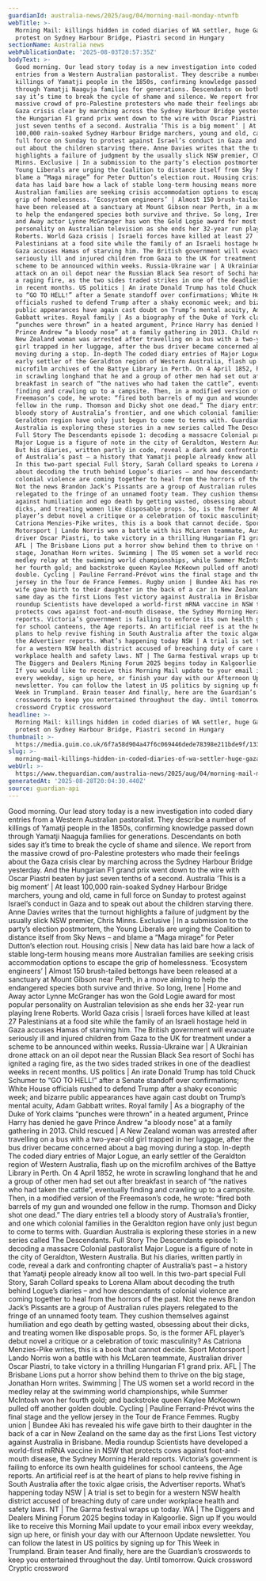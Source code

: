```yaml
---
guardianId: australia-news/2025/aug/04/morning-mail-monday-ntwnfb
webTitle: >-
  Morning Mail: killings hidden in coded diaries of WA settler, huge Gaza
  protest on Sydney Harbour Bridge, Piastri second in Hungary
sectionName: Australia news
webPublicationDate: '2025-08-03T20:57:35Z'
bodyText: >-
  Good morning. Our lead story today is a new investigation into coded diary
  entries from a Western Australian pastoralist. They describe a number of
  killings of Yamatji people in the 1850s, confirming knowledge passed down
  through Yamatji Naaguja families for generations. Descendants on both sides
  say it’s time to break the cycle of shame and silence. We report from the
  massive crowd of pro-Palestine protesters who made their feelings about the
  Gaza crisis clear by marching across the Sydney Harbour Bridge yesterday. And
  the Hungarian F1 grand prix went down to the wire with Oscar Piastri beaten by
  just seven tenths of a second. Australia ‘This is a big moment’ | At least
  100,000 rain-soaked Sydney Harbour Bridge marchers, young and old, came in
  full force on Sunday to protest against Israel’s conduct in Gaza and to speak
  out about the children starving there. Anne Davies writes that the turnout
  highlights a failure of judgment by the usually slick NSW premier, Chris
  Minns. Exclusive | In a submission to the party’s election postmortem, the
  Young Liberals are urging the Coalition to distance itself from Sky News – and
  blame a “Maga mirage” for Peter Dutton’s election rout. Housing crisis | New
  data has laid bare how a lack of stable long-term housing means more
  Australian families are seeking crisis accommodation options to escape the
  grip of homelessness. ‘Ecosystem engineers’ | Almost 150 brush-tailed bettongs
  have been released at a sanctuary at Mount Gibson near Perth, in a move aiming
  to help the endangered species both survive and thrive. So long, Irene | Home
  and Away actor Lynne McGranger has won the Gold Logie award for most popular
  personality on Australian television as she ends her 32-year run playing Irene
  Roberts. World Gaza crisis | Israeli forces have killed at least 27
  Palestinians at a food site while the family of an Israeli hostage held in
  Gaza accuses Hamas of starving him. The British government will evacuate
  seriously ill and injured children from Gaza to the UK for treatment under a
  scheme to be announced within weeks. Russia-Ukraine war | A Ukrainian drone
  attack on an oil depot near the Russian Black Sea resort of Sochi has ignited
  a raging fire, as the two sides traded strikes in one of the deadliest weeks
  in recent months. US politics | An irate Donald Trump has told Chuck Schumer
  to “GO TO HELL!” after a Senate standoff over confirmations; White House
  officials rushed to defend Trump after a shaky economic week; and bizarre
  public appearances have again cast doubt on Trump’s mental acuity, Adam
  Gabbatt writes. Royal family | As a biography of the Duke of York claims
  “punches were thrown” in a heated argument, Prince Harry has denied he gave
  Prince Andrew “a bloody nose” at a family gathering in 2013. Child rescued | A
  New Zealand woman was arrested after travelling on a bus with a two-year-old
  girl trapped in her luggage, after the bus driver became concerned about a bag
  moving during a stop. In-depth The coded diary entries of Major Logue, an
  early settler of the Geraldton region of Western Australia, flash up on the
  microfilm archives of the Battye Library in Perth. On 4 April 1852, he wrote
  in scrawling longhand that he and a group of other men had set out after
  breakfast in search of “the natives who had taken the cattle”, eventually
  finding and crawling up to a campsite. Then, in a modified version of the
  Freemason’s code, he wrote: “fired both barrels of my gun and wounded one
  fellow in the rump. Thomson and Dicky shot one dead.” The diary entries tell a
  bloody story of Australia’s frontier, and one which colonial families in the
  Geraldton region have only just begun to come to terms with. Guardian
  Australia is exploring these stories in a new series called The Descendants.
  Full Story The Descendants episode 1: decoding a massacre Colonial pastoralist
  Major Logue is a figure of note in the city of Geraldton, Western Australia.
  But his diaries, written partly in code, reveal a dark and confronting chapter
  of Australia’s past – a history that Yamatji people already know all too well.
  In this two-part special Full Story, Sarah Collard speaks to Lorena Allam
  about decoding the truth behind Logue’s diaries – and how descendants of
  colonial violence are coming together to heal from the horrors of the past.
  Not the news Brandon Jack’s Pissants are a group of Australian rules players
  relegated to the fringe of an unnamed footy team. They cushion themselves
  against humiliation and ego death by getting wasted, obsessing about their
  dicks, and treating women like disposable props. So, is the former AFL
  player’s debut novel a critique or a celebration of toxic masculinity? As
  Catriona Menzies-Pike writes, this is a book that cannot decide. Sport
  Motorsport | Lando Norris won a battle with his McLaren teammate, Australian
  driver Oscar Piastri, to take victory in a thrilling Hungarian F1 grand prix.
  AFL | The Brisbane Lions put a horror show behind them to thrive on the big
  stage, Jonathan Horn writes. Swimming | The US women set a world record in the
  medley relay at the swimming world championships, while Summer McIntosh won
  her fourth gold; and backstroke queen Kaylee McKeown pulled off another golden
  double. Cycling | Pauline Ferrand-Prévot wins the final stage and the yellow
  jersey in the Tour de France Femmes. Rugby union | Bundee Aki has revealed his
  wife gave birth to their daughter in the back of a car in New Zealand on the
  same day as the first Lions Test victory against Australia in Brisbane. Media
  roundup Scientists have developed a world-first mRNA vaccine in NSW that
  protects cows against foot-and-mouth disease, the Sydney Morning Herald
  reports. Victoria’s government is failing to enforce its own health guidelines
  for school canteens, the Age reports. An artificial reef is at the heart of
  plans to help revive fishing in South Australia after the toxic algae crisis,
  the Advertiser reports. What’s happening today NSW | A trial is set to begin
  for a western NSW health district accused of breaching duty of care under
  workplace health and safety laws. NT | The Garma festival wraps up today. WA |
  The Diggers and Dealers Mining Forum 2025 begins today in Kalgoorlie. Sign up
  If you would like to receive this Morning Mail update to your email inbox
  every weekday, sign up here, or finish your day with our Afternoon Update
  newsletter. You can follow the latest in US politics by signing up for This
  Week in Trumpland. Brain teaser And finally, here are the Guardian’s
  crosswords to keep you entertained throughout the day. Until tomorrow. Quick
  crossword Cryptic crossword
headline: >-
  Morning Mail: killings hidden in coded diaries of WA settler, huge Gaza
  protest on Sydney Harbour Bridge, Piastri second in Hungary
thumbnail: >-
  https://media.guim.co.uk/6f7a58d904a47f6c069446dede78398e211bde9f/1336_0_7791_6233/500.jpg
slug: >-
  morning-mail-killings-hidden-in-coded-diaries-of-wa-settler-huge-gaza-protest-on-sydney-harbour-bridge-piastri-second-in-hungary
webUrl: >-
  https://www.theguardian.com/australia-news/2025/aug/04/morning-mail-monday-ntwnfb
generatedAt: '2025-08-28T20:04:30.440Z'
source: guardian-api
---
```

Good morning. Our lead story today is a new investigation into coded diary entries from a Western Australian pastoralist. They describe a number of killings of Yamatji people in the 1850s, confirming knowledge passed down through Yamatji Naaguja families for generations. Descendants on both sides say it’s time to break the cycle of shame and silence. We report from the massive crowd of pro-Palestine protesters who made their feelings about the Gaza crisis clear by marching across the Sydney Harbour Bridge yesterday. And the Hungarian F1 grand prix went down to the wire with Oscar Piastri beaten by just seven tenths of a second. Australia ‘This is a big moment’ | At least 100,000 rain-soaked Sydney Harbour Bridge marchers, young and old, came in full force on Sunday to protest against Israel’s conduct in Gaza and to speak out about the children starving there. Anne Davies writes that the turnout highlights a failure of judgment by the usually slick NSW premier, Chris Minns. Exclusive | In a submission to the party’s election postmortem, the Young Liberals are urging the Coalition to distance itself from Sky News – and blame a “Maga mirage” for Peter Dutton’s election rout. Housing crisis | New data has laid bare how a lack of stable long-term housing means more Australian families are seeking crisis accommodation options to escape the grip of homelessness. ‘Ecosystem engineers’ | Almost 150 brush-tailed bettongs have been released at a sanctuary at Mount Gibson near Perth, in a move aiming to help the endangered species both survive and thrive. So long, Irene | Home and Away actor Lynne McGranger has won the Gold Logie award for most popular personality on Australian television as she ends her 32-year run playing Irene Roberts. World Gaza crisis | Israeli forces have killed at least 27 Palestinians at a food site while the family of an Israeli hostage held in Gaza accuses Hamas of starving him. The British government will evacuate seriously ill and injured children from Gaza to the UK for treatment under a scheme to be announced within weeks. Russia-Ukraine war | A Ukrainian drone attack on an oil depot near the Russian Black Sea resort of Sochi has ignited a raging fire, as the two sides traded strikes in one of the deadliest weeks in recent months. US politics | An irate Donald Trump has told Chuck Schumer to “GO TO HELL!” after a Senate standoff over confirmations; White House officials rushed to defend Trump after a shaky economic week; and bizarre public appearances have again cast doubt on Trump’s mental acuity, Adam Gabbatt writes. Royal family | As a biography of the Duke of York claims “punches were thrown” in a heated argument, Prince Harry has denied he gave Prince Andrew “a bloody nose” at a family gathering in 2013. Child rescued | A New Zealand woman was arrested after travelling on a bus with a two-year-old girl trapped in her luggage, after the bus driver became concerned about a bag moving during a stop. In-depth The coded diary entries of Major Logue, an early settler of the Geraldton region of Western Australia, flash up on the microfilm archives of the Battye Library in Perth. On 4 April 1852, he wrote in scrawling longhand that he and a group of other men had set out after breakfast in search of “the natives who had taken the cattle”, eventually finding and crawling up to a campsite. Then, in a modified version of the Freemason’s code, he wrote: “fired both barrels of my gun and wounded one fellow in the rump. Thomson and Dicky shot one dead.” The diary entries tell a bloody story of Australia’s frontier, and one which colonial families in the Geraldton region have only just begun to come to terms with. Guardian Australia is exploring these stories in a new series called The Descendants. Full Story The Descendants episode 1: decoding a massacre Colonial pastoralist Major Logue is a figure of note in the city of Geraldton, Western Australia. But his diaries, written partly in code, reveal a dark and confronting chapter of Australia’s past – a history that Yamatji people already know all too well. In this two-part special Full Story, Sarah Collard speaks to Lorena Allam about decoding the truth behind Logue’s diaries – and how descendants of colonial violence are coming together to heal from the horrors of the past. Not the news Brandon Jack’s Pissants are a group of Australian rules players relegated to the fringe of an unnamed footy team. They cushion themselves against humiliation and ego death by getting wasted, obsessing about their dicks, and treating women like disposable props. So, is the former AFL player’s debut novel a critique or a celebration of toxic masculinity? As Catriona Menzies-Pike writes, this is a book that cannot decide. Sport Motorsport | Lando Norris won a battle with his McLaren teammate, Australian driver Oscar Piastri, to take victory in a thrilling Hungarian F1 grand prix. AFL | The Brisbane Lions put a horror show behind them to thrive on the big stage, Jonathan Horn writes. Swimming | The US women set a world record in the medley relay at the swimming world championships, while Summer McIntosh won her fourth gold; and backstroke queen Kaylee McKeown pulled off another golden double. Cycling | Pauline Ferrand-Prévot wins the final stage and the yellow jersey in the Tour de France Femmes. Rugby union | Bundee Aki has revealed his wife gave birth to their daughter in the back of a car in New Zealand on the same day as the first Lions Test victory against Australia in Brisbane. Media roundup Scientists have developed a world-first mRNA vaccine in NSW that protects cows against foot-and-mouth disease, the Sydney Morning Herald reports. Victoria’s government is failing to enforce its own health guidelines for school canteens, the Age reports. An artificial reef is at the heart of plans to help revive fishing in South Australia after the toxic algae crisis, the Advertiser reports. What’s happening today NSW | A trial is set to begin for a western NSW health district accused of breaching duty of care under workplace health and safety laws. NT | The Garma festival wraps up today. WA | The Diggers and Dealers Mining Forum 2025 begins today in Kalgoorlie. Sign up If you would like to receive this Morning Mail update to your email inbox every weekday, sign up here, or finish your day with our Afternoon Update newsletter. You can follow the latest in US politics by signing up for This Week in Trumpland. Brain teaser And finally, here are the Guardian’s crosswords to keep you entertained throughout the day. Until tomorrow. Quick crossword Cryptic crossword
